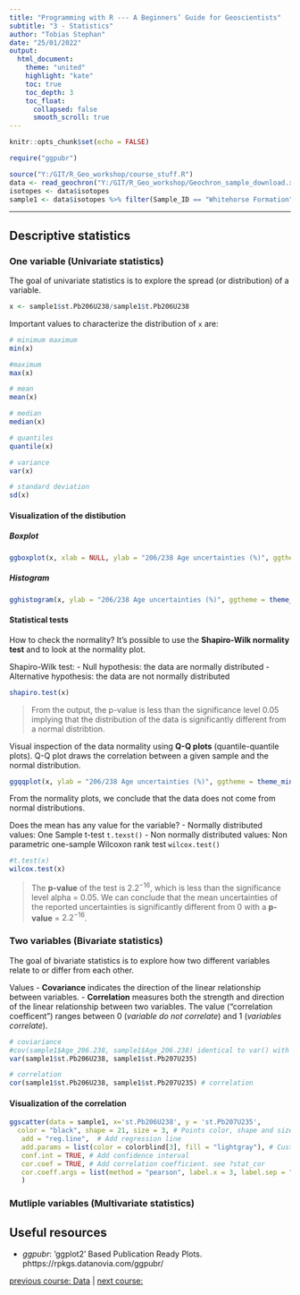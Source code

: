 ```yaml
---
title: "Programming with R --- A Beginners’ Guide for Geoscientists"
subtitle: "3 - Statistics"
author: "Tobias Stephan"
date: "25/01/2022"
output: 
  html_document:
    theme: "united"
    highlight: "kate"
    toc: true
    toc_depth: 3
    toc_float: 
      collapsed: false
      smooth_scroll: true
---
```


```r
knitr::opts_chunk$set(echo = FALSE)
```

```r
require("ggpubr")

source("Y:/GIT/R_Geo_workshop/course_stuff.R")
data <- read_geochron("Y:/GIT/R_Geo_workshop/Geochron_sample_download.xls")
isotopes <- data$isotopes
sample1 <- data$isotopes %>% filter(Sample_ID == "Whitehorse Formation")
```

---

## Descriptive statistics

### One variable (Univariate statistics)
The goal of univariate statistics is to explore the spread (or distribution) of a variable.

```r
x <- sample1$st.Pb206U238/sample1$t.Pb206U238
```

Important values to characterize the distribution of `x` are:
```r
# minimum maximum
min(x) 

#maximum
max(x) 

# mean
mean(x) 

# median
median(x) 

# quantiles
quantile(x)

# variance
var(x) 

# standard deviation
sd(x) 
```
#### Visualization of the distibution
##### Boxplot
```r
ggboxplot(x, xlab = NULL, ylab = "206/238 Age uncertainties (%)", ggtheme = theme_minimal())
```

##### Histogram
```r
gghistogram(x, ylab = "206/238 Age uncertainties (%)", ggtheme = theme_minimal())
```
#### Statistical tests

How to check the normality?
It’s possible to use the **Shapiro-Wilk normality test** and to look at the normality plot.

Shapiro-Wilk test:
- Null hypothesis: the data are normally distributed
- Alternative hypothesis: the data are not normally distributed

```r
shapiro.test(x) 
```
>From the output, the p-value is less than the significance level 0.05 implying that the distribution of the data is significantly different from a normal distribtion. 

Visual inspection of the data normality using **Q-Q plots** (quantile-quantile plots). Q-Q plot draws the correlation between a given sample and the normal distribution.
```r
ggqqplot(x, ylab = "206/238 Age uncertainties (%)", ggtheme = theme_minimal())
```
From the normality plots, we conclude that the data does not come from normal distributions.

Does the mean has any value for the variable? 
- Normally distributed values: One Sample t-test `t.texst()`
- Non normally distributed values: Non parametric one-sample Wilcoxon rank test  `wilcox.test()`
```r
#t.test(x)
wilcox.test(x)
```
>The **p-value** of the test is $2.2^{-16}$, which is less than the significance level alpha = 0.05. We can conclude that the mean uncertainties of the reported uncertainties is significantly different from 0 with a **p-value** = $2.2^{-16}$. 



### Two variables (Bivariate statistics)
The goal of bivariate statistics is to explore how two different variables relate to or differ from each other.

Values
- **Covariance** indicates the direction of the linear relationship between variables.
- **Correlation** measures both the strength and direction of the linear relationship between two variables. The value ("correlation coefficent") ranges between 0 (*variable do not correlate*) and 1 (*variables correlate*).

```r
# coviariance
#cov(sample1$Age_206.238, sample1$Age_206.238) identical to var() with two input variables
var(sample1$st.Pb206U238, sample1$st.Pb207U235) 

# correlation
cor(sample1$st.Pb206U238, sample1$st.Pb207U235) # correlation
```

#### Visualization of the correlation
```r
ggscatter(data = sample1, x='st.Pb206U238', y = 'st.Pb207U235', 
  color = "black", shape = 21, size = 3, # Points color, shape and size
   add = "reg.line",  # Add regression line
   add.params = list(color = colorblind[3], fill = "lightgray"), # Customize reg. line
   conf.int = TRUE, # Add confidence interval
   cor.coef = TRUE, # Add correlation coefficient. see ?stat_cor
   cor.coeff.args = list(method = "pearson", label.x = 3, label.sep = "\n")
   )
```





### Mutliple variables (Multivariate statistics)


## Useful resources
-  *ggpubr*: ‘ggplot2’ Based Publication Ready Plots. phttps://rpkgs.datanovia.com/ggpubr/

[previous course: Data](R_turorial_2.html) | [next course: ](R_turorial_3.html)
